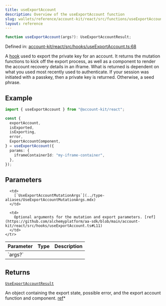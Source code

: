 ```yaml
---
title: useExportAccount
description: Overview of the useExportAccount function
slug: wallets/reference/account-kit/react/src/functions/useExportAccount
layout: reference
---
```


```ts
function useExportAccount(args?): UseExportAccountResult;
```

Defined in: [account-kit/react/src/hooks/useExportAccount.ts:68](https://github.com/alchemyplatform/aa-sdk/blob/da19afd63b0ba06a4de95b0d2d7871f64d546304/account-kit/react/src/hooks/useExportAccount.ts#L68)

A [hook](https://github.com/alchemyplatform/aa-sdk/blob/main/account-kit/react/src/hooks/useExportAccount.ts) used to export the private key for an account. It returns the mutation functions to kick off the export process, as well as a component to render the account recovery details in an iframe.
What is returned is dependent on what you used most recently used to authenticate. If your session was initiated with a passkey, then a private key is returned. Otherwise, a seed phrase.

## Example

```ts twoslash
import { useExportAccount } from "@account-kit/react";

const {
  exportAccount,
  isExported,
  isExporting,
  error,
  ExportAccountComponent,
} = useExportAccount({
  params: {
    iframeContainerId: "my-iframe-container",
  },
});
```

## Parameters

<table>
  <thead>
    <tr>
      <th align="left">Parameter</th>
      <th align="left">Type</th>
      <th align="left">Description</th>
    </tr>
  </thead>

  <tbody>
    <tr>
      <td>
        `args?`
      </td>

      <td>
        [`UseExportAccountMutationArgs`](../type-aliases/UseExportAccountMutationArgs.mdx)
      </td>

      <td>
        Optional arguments for the mutation and export parameters. [ref](https://github.com/alchemyplatform/aa-sdk/blob/main/account-kit/react/src/hooks/useExportAccount.ts#L11)
      </td>
    </tr>

  </tbody>
</table>

## Returns

[`UseExportAccountResult`](../type-aliases/UseExportAccountResult.mdx)

An object containing the export state, possible error, and the export account function and component. [ref](https://github.com/alchemyplatform/aa-sdk/blob/main/account-kit/react/src/hooks/useExportAccount.ts#L32)\*
